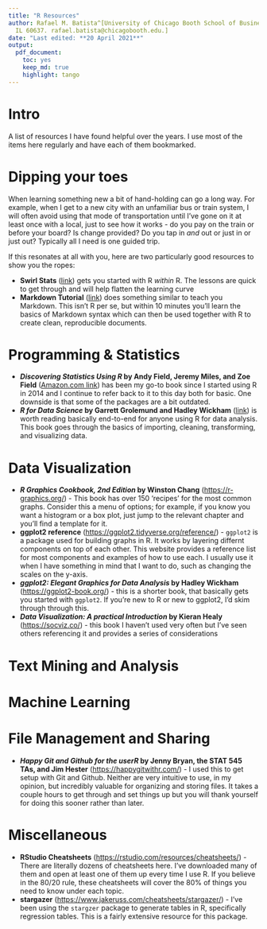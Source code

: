 ```yaml
---
title: "R Resources"
author: Rafael M. Batista^[University of Chicago Booth School of Business, Chicago,
  IL 60637. rafael.batista@chicagobooth.edu.]
date: "Last edited: **20 April 2021**"
output:
  pdf_document:
    toc: yes
    keep_md: true
    highlight: tango
---
```


\pagebreak

# Intro 

A list of resources I have found helpful over the years. I use most of the items here regularly and have each of them bookmarked. 


# Dipping your toes

When learning something new a bit of hand-holding can go a long way. For example, when I get to a new city with an unfamiliar bus or train system, I will often avoid using that mode of transportation until I've gone on it at least once with a local, just to see how it works - do you pay on the train or before your board? Is change provided? Do you tap in *and* out or just in or just out? Typically all I need is one guided trip. 

If this resonates at all with you, here are two particularly good resources to show you the ropes:

  * **Swirl Stats** ([link](https://swirlstats.com/)) gets you started with R *within* R. The lessons are quick to get through and will help flatten the learning curve
  * **Markdown Tutorial** ([link](https://www.markdowntutorial.com/)) does something similar to teach you Markdown. This isn't R per se, but within 10 minutes you'll learn the basics of Markdown syntax which can then be used together with R to create clean, reproducible documents. 
  
  

# Programming & Statistics

  * ***Discovering Statistics Using R* by Andy Field, Jeremy Miles, and Zoe Field** ([Amazon.com link](https://www.amazon.com/dp/B00HPZ4VVM/ref=cm_sw_em_r_mt_dp_U_STnREbTZY2G0S)) has been my go-to book since I started using R in 2014 and I continue to refer back to it to this day both for basic. One downside is that some of the packages are a bit outdated. 
  * ***R for Data Science* by Garrett Grolemund and Hadley Wickham** ([link](https://r4ds.had.co.nz/)) is worth reading basically end-to-end for anyone using R for data analysis. This book goes through the basics of importing, cleaning, transforming, and visualizing data.
  
  
  
  
# Data Visualization

  * ***R Graphics Cookbook, 2nd Edition* by Winston Chang** (<https://r-graphics.org/>) - This book has over 150 'recipes' for the most common graphs. Consider this a menu of options; for example, if you know you want a histogram or a box plot, just jump to the relevant chapter and you'll find a template for it.
  * **ggplot2 reference** (<https://ggplot2.tidyverse.org/reference/>) - `ggplot2` is a package used for building graphs in R. It works by layering differnt components on top of each other. This website provides a reference list for most components and examples of how to use each. I usually use it when I have something in mind that I want to do, such as changing the scales on the y-axis.
  * ***ggplot2: Elegant Graphics for Data Analysis* by Hadley Wickham** (<https://ggplot2-book.org/>) - this is a shorter book, that basically gets you started with `ggplot2`. If you're new to R or new to ggplot2, I'd skim through through this. 
  * ***Data Visualization: A practical Introduction* by Kieran Healy** (<https://socviz.co/>) - this book I haven't used very often but I've seen others referencing it and provides a series of considerations 
  
  
# Text Mining and Analysis


# Machine Learning



# File Management and Sharing

  * ***Happy Git and Github for the userR* by Jenny Bryan, the STAT 545 TAs, and Jim Hester** (<https://happygitwithr.com/>) - I used this to get setup with Git and Github. Neither are very intuitive to use, in my opinion, but incredibly valuable for organizing and storing files. It takes a couple hours to get through and set things up but you will thank yourself for doing this sooner rather than later. 
  
  
  
# Miscellaneous

  * **RStudio Cheatsheets** (<https://rstudio.com/resources/cheatsheets/>) - There are literally dozens of cheatsheets here. I've downloaded many of them and open at least one of them up every time I use R. If you believe in the 80/20 rule, these cheatsheets will cover the 80\% of things you need to know under each topic.
  * **stargazer** (<https://www.jakeruss.com/cheatsheets/stargazer/>) - I've been using the `stargzer` package to generate tables in R, specifically regression tables. This is a fairly extensive resource for this package. 
  
